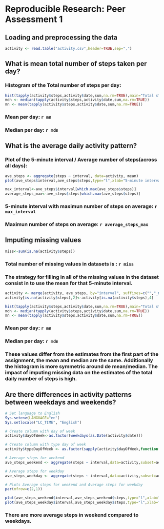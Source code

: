 # Reproducible Research: Peer Assessment 1


## Loading and preprocessing the data
```r
activity <- read.table("activity.csv",header=TRUE,sep=",")
```
## What is mean total number of steps taken per day?
### Histogram of the Total number of steps per day:
```r
hist(tapply(activity$steps,activity$date,sum,na.rm=TRUE),main="Total steps per day",xlab="Steps")
mdn <- median(tapply(activity$steps,activity$date,sum,na.rm=TRUE))
mn <- mean(tapply(activity$steps,activity$date,sum,na.rm=TRUE))
```
### Mean per day: `r mn`
### Median per day: `r mdn`

## What is the average daily activity pattern?
### Plot of the  5-minute interval / Average number of steps(across all days):
```r
ave_steps <- aggregate(steps ~ interval, data=activity, mean)
plot(ave_steps$interval,ave_steps$steps,type="l",xlab="5-minute intervals",ylab="Average steps",main="Average steps per 5-minute intervals")

max_interval<-ave_steps$interval[which.max(ave_steps$steps)]
average_steps_max<-ave_steps$steps[which.max(ave_steps$steps)]
```
### 5-minute interval with maximun number of steps on average: `r max_interval`
### Maximun number of steps on average: `r average_steps_max`
## Imputing missing values
```r
miss<-sum(is.na(activity$steps))
```
### Total number of missing values in datasets is : `r miss`
### The strategy for filling in all of the missing values in the dataset consist in to use the mean for that 5-minute interval.
```r
activity <- merge(activity, ave_steps, by="interval", suffixes=c("","_meanxinterval"))
activity[is.na(activity$steps),2]<-activity[is.na(activity$steps),4]

hist(tapply(activity$steps,activity$date,sum,na.rm=TRUE),main="Total steps per day (missing values off)",xlab="Steps")
mdn <- median(tapply(activity$steps,activity$date,sum,na.rm=TRUE))
mn <- mean(tapply(activity$steps,activity$date,sum,na.rm=TRUE))
```
### Mean per day: `r mn`
### Median per day: `r mdn`

### These values differ from the estimates from the first part of the assignment, the mean and median are the same. Additionally the histogram is more symmetric around de mean/median. The impact of imputing missing data on the estimates of the total daily number of steps is high.


## Are there differences in activity patterns between weekdays and weekends?

```r
# Set language to English
Sys.setenv(LANGUAGE="en")
Sys.setlocale("LC_TIME", "English")

# Create column with day of week
activity$dayOfWeek<-as.factor(weekdays(as.Date(activity$date)))

# Create column with type day of week
activity$typeDayOfWeek <- as.factor(sapply(activity$dayOfWeek,function(day) if (day %in% c("Saturday","Sunday")){ "weekend" }else {"weekday"}))

# Average steps for weekend
ave_steps_weekend <- aggregate(steps ~ interval,data=activity,subset=activity$typeDayOfWeek=="weekend",mean)

# Average steps for weekday
ave_steps_weekday <- aggregate(steps ~ interval,data=activity,subset=activity$typeDayOfWeek=="weekday",mean)

# Plots Average steps for weekend and Average steps for weekday
par(mfrow=c(2,1))

plot(ave_steps_weekend$interval,ave_steps_weekend$steps,type="l",xlab="5-minute intervals",ylab="Average steps",main="Average steps per 5-minute intervals in weekend")
plot(ave_steps_weekday$interval,ave_steps_weekday$steps,type="l",xlab="5-minute intervals",ylab="Average steps",main="Average steps per 5-minute intervals in weekday")

```
### There are more average steps in weekend compared to weekdays.